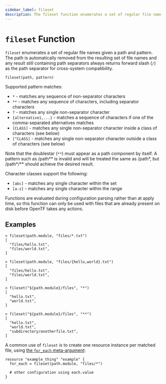 ```yaml
---
sidebar_label: fileset
description: The fileset function enumerates a set of regular file names given a pattern.
---
```


# `fileset` Function

`fileset` enumerates a set of regular file names given a path and pattern.
The path is automatically removed from the resulting set of file names and any
result still containing path separators always returns forward slash (`/`) as
the path separator for cross-system compatibility.

```hcl
fileset(path, pattern)
```

Supported pattern matches:

- `*` - matches any sequence of non-separator characters
- `**` - matches any sequence of characters, including separator characters
- `?` - matches any single non-separator character
- `{alternative1,...}` - matches a sequence of characters if one of the comma-separated alternatives matches
- `[CLASS]` - matches any single non-separator character inside a class of characters (see below)
- `[^CLASS]` - matches any single non-separator character outside a class of characters (see below)

Note that the doublestar (`**`) must appear as a path component by itself. A
pattern such as /path\*\* is invalid and will be treated the same as /path\*, but
/path\*/\*\* should achieve the desired result.

Character classes support the following:

- `[abc]` - matches any single character within the set
- `[a-z]` - matches any single character within the range

Functions are evaluated during configuration parsing rather than at apply time,
so this function can only be used with files that are already present on disk
before OpenTF takes any actions.

## Examples

```
> fileset(path.module, "files/*.txt")
[
  "files/hello.txt",
  "files/world.txt",
]

> fileset(path.module, "files/{hello,world}.txt")
[
  "files/hello.txt",
  "files/world.txt",
]

> fileset("${path.module}/files", "*")
[
  "hello.txt",
  "world.txt",
]

> fileset("${path.module}/files", "**")
[
  "hello.txt",
  "world.txt",
  "subdirectory/anotherfile.txt",
]
```

A common use of `fileset` is to create one resource instance per matched file, using
[the `for_each` meta-argument](/opentf/language/meta-arguments/for_each):

```hcl
resource "example_thing" "example" {
  for_each = fileset(path.module, "files/*")

  # other configuration using each.value
}
```
